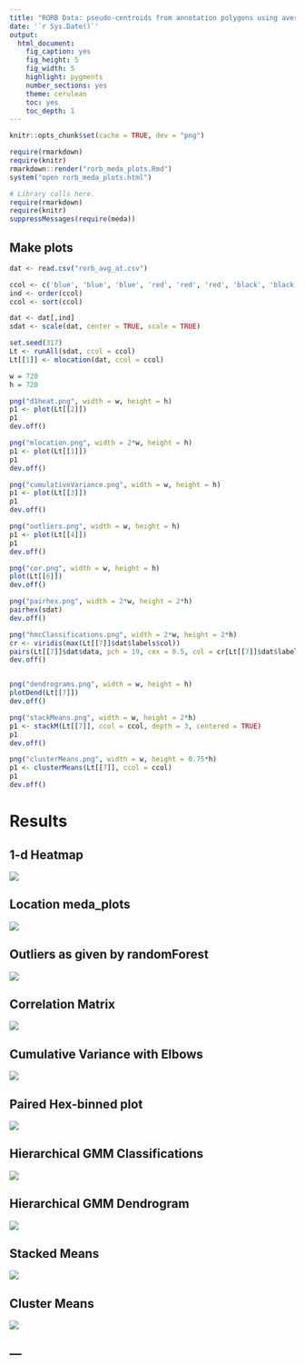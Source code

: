 ```yaml
---
title: "RORB Data: pseudo-centroids from annotation polygons using average over 11x11x11 cubes"
date: '`r Sys.Date()`'
output:
  html_document:
    fig_caption: yes
    fig_height: 5
    fig_width: 5
    highlight: pygments
    number_sections: yes
    theme: cerulean
    toc: yes
    toc_depth: 1
---
```

```r
knitr::opts_chunk$set(cache = TRUE, dev = "png")
```

```r
require(rmarkdown)
require(knitr)
rmarkdown::render("rorb_meda_plots.Rmd")
system("open rorb_meda_plots.html")
```

```r
# Library calls here.
require(rmarkdown)
require(knitr)
suppressMessages(require(meda))
```

## Make plots

```r
dat <- read.csv("rorb_avg_at.csv")

ccol <- c('blue', 'blue', 'blue', 'red', 'red', 'red', 'black', 'black', 'green', 'green', 'black', 'green')
ind <- order(ccol)
ccol <- sort(ccol)

dat <- dat[,ind]
sdat <- scale(dat, center = TRUE, scale = TRUE)

set.seed(317)
Lt <- runAll(sdat, ccol = ccol)
Lt[[1]] <- mlocation(dat, ccol = ccol)

w = 720
h = 720 

png("d1heat.png", width = w, height = h)
p1 <- plot(Lt[[2]]) 
p1
dev.off()

png("mlocation.png", width = 2*w, height = h)
p1 <- plot(Lt[[1]]) 
p1
dev.off()

png("cumulativeVariance.png", width = w, height = h)
p1 <- plot(Lt[[3]]) 
p1
dev.off()

png("outliers.png", width = w, height = h)
p1 <- plot(Lt[[4]]) 
p1
dev.off()

png("cor.png", width = w, height = h)
plot(Lt[[6]]) 
dev.off()

png("pairhex.png", width = 2*w, height = 2*h)
pairhex(sdat)
dev.off()

png("hmcClassifications.png", width = 2*w, height = 2*h)
cr <- viridis(max(Lt[[7]]$dat$labels$col))
pairs(Lt[[7]]$dat$data, pch = 19, cex = 0.5, col = cr[Lt[[7]]$dat$labels$col])
dev.off()


png("dendrograms.png", width = w, height = h)
plotDend(Lt[[7]])
dev.off()

png("stackMeans.png", width = w, height = 2*h)
p1 <- stackM(Lt[[7]], ccol = ccol, depth = 3, centered = TRUE)
p1
dev.off()

png("clusterMeans.png", width = w, height = 0.75*h)
p1 <- clusterMeans(Lt[[7]], ccol = ccol)
p1
dev.off()
```

# Results

## 1-d Heatmap
![](./d1heat.png)

## Location meda_plots
![](./mlocation.png)

## Outliers as given by randomForest
![](./outliers.png)

## Correlation Matrix
![](./cor.png)

## Cumulative Variance with Elbows
![](./cumulativeVariance.png)

## Paired Hex-binned plot
![](./pairhex.png)

## Hierarchical GMM Classifications
![](./hmcClassifications.png)

## Hierarchical GMM Dendrogram
![](./dendrograms.png)

## Stacked Means
![](./stackMeans.png)

## Cluster Means
![](./clusterMeans.png)



--- 
---
